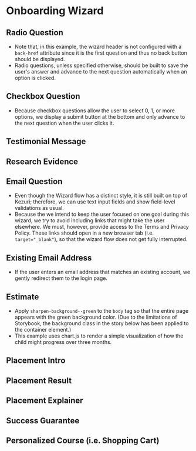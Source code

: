 
<Meta of={WizardStories} />

# Onboarding Wizard

## Radio Question

* Note that, in this example, the wizard header is not configured with a
  `back-href` attribute since it is the first question and thus no back button
  should be displayed.
* Radio questions, unless specified otherwise, should be built to save the
  user's answer and advance to the next question automatically when an option
  is clicked.

<Canvas of={WizardStories.RadioQuestion} sourceState="hidden" />

## Checkbox Question

* Because checkbox questions allow the user to select 0, 1, or more options,
  we display a submit button at the bottom and only advance to the next 
  question when the user clicks it.

<Canvas of={WizardStories.CheckboxQuestion} sourceState="hidden" />

## Testimonial Message

<Canvas of={WizardStories.TestimonialMessage} sourceState="hidden" />

## Research Evidence

<Canvas of={WizardStories.ResearchEvidence} sourceState="hidden" />

## Email Question

* Even though the Wizard flow has a distinct style, it is still built on top of 
  Kezuri; therefore, we can use text input fields and show field-level
  validations as usual.
* Because the we intend to keep the user focused on one goal during this wizard,
  we try to avoid including links that might take the user elsewhere. We must,
  however, provide access to the Terms and Privacy Policy. These links should
  open in a new browser tab (i.e. `target="_blank"`), so that the wizard flow
  does not get fully interrupted.

<Canvas of={WizardStories.EmailQuestion} sourceState="hidden" />

## Existing Email Address

* If the user enters an email address that matches an existing account, we
  gently redirect them to the login page.

<Canvas of={WizardStories.ExistingEmail} sourceState="hidden" />

## Estimate

* Apply `sharpen-background--green` to the `body` tag so that the entire page
  appears with the green background color. (Due to the limitations of
  Storybook, the background class in the story below has been applied to the
  container element.)
* This example uses chart.js to render a simple visualization of how the child
  might progress over three months.

<Canvas of={WizardStories.Estimate} sourceState="hidden" />

## Placement Intro

<Canvas of={WizardStories.PlacementIntro} sourceState="hidden" />

## Placement Result

<Canvas of={WizardStories.PlacementResult} sourceState="hidden" />

## Placement Explainer

<Canvas of={WizardStories.PlacementExplainer} sourceState="hidden" />

## Success Guarantee

<Canvas of={WizardStories.SuccessGuarantee} sourceState="hidden" />

## Personalized Course (i.e. Shopping Cart)

<Canvas of={WizardStories.PersonalizedCourse} sourceState="hidden" />